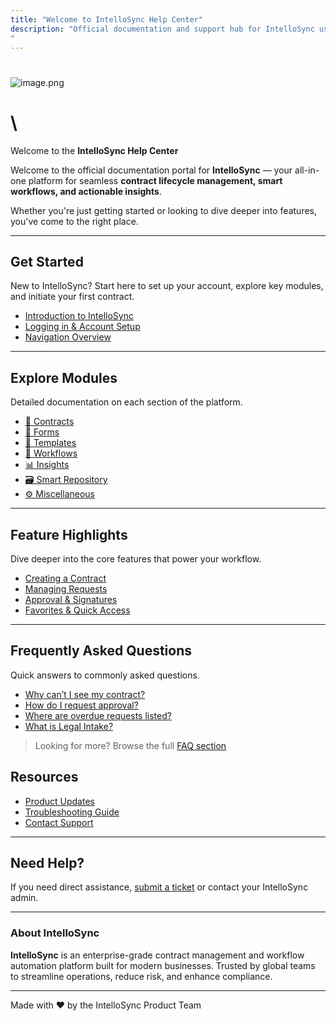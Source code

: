 ```yaml
---
title: "Welcome to IntelloSync Help Center"
description: "Official documentation and support hub for IntelloSync users. Explore guides, FAQs, and tutorials to master contract lifecycle management.
"
---
```


# 

![image.png](/images/image.png)

# \
Welcome to the **IntelloSync Help Center**

Welcome to the official documentation portal for **IntelloSync** — your all-in-one platform for seamless **contract lifecycle management, smart workflows, and actionable insights**.

Whether you're just getting started or looking to dive deeper into features, you've come to the right place.

---

## Get Started

New to IntelloSync? Start here to set up your account, explore key modules, and initiate your first contract.

- [Introduction to IntelloSync](/getting-started/intro)
- [Logging in & Account Setup](/getting-started/login)
- [Navigation Overview](/getting-started/navigation)

---

## Explore Modules

Detailed documentation on each section of the platform.

- [📄 Contracts](/modules/contracts)
- [📝 Forms](/modules/forms)
- [📂 Templates](/modules/templates)
- [🔁 Workflows](/modules/workflows)
- [📊 Insights](/modules/insights)
- [🗃️ Smart Repository](/modules/repository)
- [⚙️ Miscellaneous](/modules/misc)

---

## Feature Highlights

Dive deeper into the core features that power your workflow.

- [Creating a Contract](/features/create-contract)
- [Managing Requests](/features/my-requests)
- [Approval & Signatures](/features/approvals)
- [Favorites & Quick Access](/features/favorites)

---

## Frequently Asked Questions

Quick answers to commonly asked questions.

- [Why can’t I see my contract?](/faq/contract-not-visible)
- [How do I request approval?](/faq/request-approval)
- [Where are overdue requests listed?](/faq/overdue-requests)
- [What is Legal Intake?](/faq/legal-intake)

> Looking for more? Browse the full [FAQ section](/faq)

## Resources

- [Product Updates](/resources/release-notes)
- [Troubleshooting Guide](/resources/troubleshooting)
- [Contact Support](/resources/support)

---

## Need Help?

If you need direct assistance, [submit a ticket](/resources/support) or contact your IntelloSync admin.

---

### About IntelloSync

**IntelloSync** is an enterprise-grade contract management and workflow automation platform built for modern businesses. Trusted by global teams to streamline operations, reduce risk, and enhance compliance.

---

Made with ❤️ by the IntelloSync Product Team